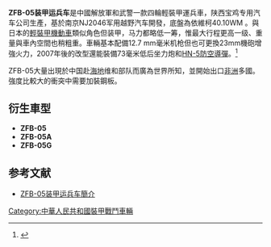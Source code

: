 {{Infobox Weapon
| name=ZFB-05装甲运兵车
|        image=
|      caption=
|origin={{PRC}}
|type=[[装甲运兵车|装甲运兵车]]
|is_vehicle=yes
|manufacturer=陕西宝鸡专用汽车公司
|design_date=2002年
|production_date=2005年
|       length=4.6 m
|        width=2.04m
|       height=1.8m
|       weight=4.5 / 4.7 tonne
|   suspension=彈簧
|   speed=100 km/h
|        vehicle_range=800 - 850  km
|      primary_armament=12.7 mm毫米机枪
|    secondary_armament=
|       armour=不鏽鋼裝甲,可防7.62mm以下槍械
|       engine=SOFIM 8142柴油機
|           hp=118 hp 
|           kW=
|         crew= 2駕駛 8兵
|    engine_power= 118hp
|        pw_ratio= 
}}

'''ZFB-05装甲运兵车'''是中國解放軍和武警一款四輪輕裝甲運兵車，陕西宝鸡专用汽车公司生產，基於南京NJ2046军用越野汽车開發，底盤為依維柯40.10WM 。與日本的[[輕裝甲機動車|輕裝甲機動車]]類似角色但装甲，马力都略低一筹，惟最大行程更高一级、重量與車內空間也稍粗重。車輛基本配備12.7 mm毫米机枪但也可更換23mm機砲增強火力，2007年後的改型還能裝備73毫米低后坐力炮和[[红缨-5便携式防空导弹|HN-5防空導彈]]。<ref>{{Cite web |url=http://www.military-today.com/apc/zfb_05.htm |title=zfb-05 armored personnel carrier |access-date=2014-03-25 |archive-date=2022-04-17 |archive-url=https://web.archive.org/web/20220417220206/http://www.military-today.com/apc/zfb_05.htm }}</ref>

ZFB-05大量出現於中国赴[[海地|海地]]维和部队而廣為世界所知，並開始出口[[非洲|非洲]]多國。強度比較大的衝突中需要加裝鋼板。

== 衍生車型 ==
*'''ZFB-05'''
*'''ZFB-05A'''
*'''ZFB-05G'''

==参考文献==
{{reflist}}
*[https://www.youtube.com/watch?v=XVvYmYRGyAQ ZFB-05装甲运兵车簡介] {{Wayback|url=https://www.youtube.com/watch?v=XVvYmYRGyAQ |date=20220407174732 }}
{{中华人民共和国的坦克与装甲车}}
[[Category:中華人民共和國裝甲戰鬥車輛|Category:中華人民共和國裝甲戰鬥車輛]]
